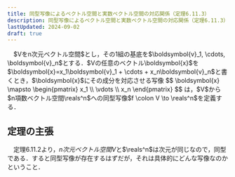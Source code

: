 ```yaml
---
title: 同型写像によるベクトル空間と実数ベクトル空間の対応関係（定理6.11.3）
description: 同型写像によるベクトル空間と実数ベクトル空間の対応関係（定理6.11.3）
lastUpdated: 2024-09-02
draft: true
---
```


<Card title="定理6.11.3">
　$Vをn次元ベクトル空間$とし，その1組の基底を$\boldsymbol{v}_1, \cdots, \boldsymbol{v}_n$とする．$Vの任意のベクトル\boldsymbol{x}$を$\boldsymbol{x}=x_1\boldsymbol{v}_1 + \cdots + x_n\boldsymbol{v}_n$と書くとき，$\boldsymbol{x}$にその成分を対応させる写像
$$ \boldsymbol{x} \mapsto \begin{pmatrix} x_1 \\ \vdots \\ x_n \end{pmatrix} $$
は，$V$から$n項数ベクトル空間\reals^n$への同型写像$f \colon V \to \reals^n$を定義する．
</Card>

## 定理の主張
　定理6.11.2より，$n次元ベクトル空間V$と$\reals^n$は次元が同じなので，同型である．すると同型写像が存在するはずだが，それは具体的にどんな写像なのかということ．
